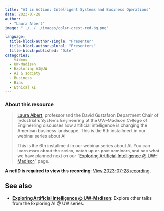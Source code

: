 ```yaml
---
title: "AI in Action: Intelligent Systems and Business Operations"
date: 2023-07-28
author: 
  - "Laura Albert"
image: "../../../images/color-crest-red-bg.png"

language: 
  title-block-author-single: "Presenter"
  title-block-author-plural: "Presenters"
  title-block-published: "Date"
categories:
  - Videos
  - UW-Madison
  - Exploring AI@UW
  - AI & society
  - Business
  - Bias
  - Ethical AI
---
```

### About this resource
> [Laura Albert](https://directory.engr.wisc.edu/ie/Faculty/Albert_Laura/), professor and the David Gustafson Department Chair of Industrial & Systems Engineering at the UW–Madison College of Engineering discusses how artificial intelligence is changing the American business landscape. This is the 6th installment in our webinar series about AI.
>
> This is the 6th installment in our webinar series about AI. You can learn more about the series, catch up on past seminars, and see what we have planned next on our “[Exploring Artificial Intelligence @ UW–Madison](https://it.wisc.edu/generative-ai-services-uw-madison/exploring-artificial-intelligence-uw-madison/)” page.

**A netID is required to view this recording**: [View 2023-07-28 recording](https://mediaspace.wisc.edu/media/1_gv5slw6c).

## See also
- [**Exploring Artificial Intelligence @ UW-Madison**](https://uw-madison-datascience.github.io/ML-X-Nexus/Applications/Videos/Exploring-AI-at-UW/): Explore other talks from the Exploring AI @ UW series. 
